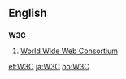 ==English==
==={{initialism}}===
'''W3C'''

#[[w:World Wide Web Consortium|World Wide Web Consortium]]

[[et:W3C]]
[[ja:W3C]]
[[no:W3C]]